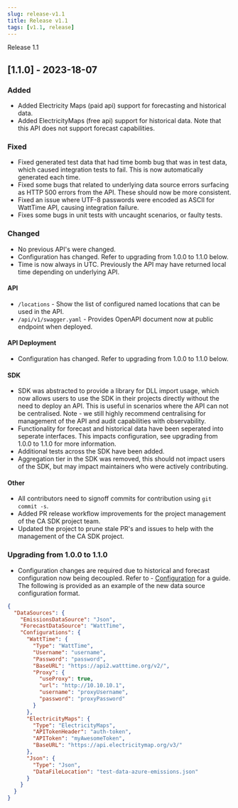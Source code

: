 ```yaml
---
slug: release-v1.1
title: Release v1.1
tags: [v1.1, release]
---
```


Release 1.1



## [1.1.0] - 2023-18-07

### Added 

- Added Electricity Maps (paid api) support for forecasting and historical data.  
- Added ElectricityMaps (free api) support for historical data.  Note that this API does not support forecast capabilities. 

### Fixed

- Fixed generated test data that had time bomb bug that was in test data, which caused integration tests to fail.  This is now automatically generated each time.
- Fixed some bugs that related to underlying data source errors surfacing as HTTP 500 errors from the API.  These should now be more consistent.
- Fixed an issue where UTF-8 passwords were encoded as ASCII for WattTime API, causing integration failure. 
- Fixes some bugs in unit tests with uncaught scenarios, or faulty tests.

### Changed

- No previous API's were changed.  
- Configuration has changed.  Refer to upgrading from 1.0.0 to 1.1.0 below.
- Time is now always in UTC.  Previously the API may have returned local time depending on underlying API.

#### API

- `/locations` - Show the list of configured named locations that can be used in the API.
- `/api/v1/swagger.yaml` - Provides OpenAPI document now at public endpoint when deployed.

#### API Deployment

- Configuration has changed.  Refer to upgrading from 1.0.0 to 1.1.0 below.

#### SDK 

- SDK was abstracted to provide a library for DLL import usage, which now allows users to use the SDK in their projects directly without the need to deploy an API.  This is useful in scenarios where the API can not be centralised.  Note - we still highly recommend centralising for management of the API and audit capabilities with observability.
- Functionality for forecast and historical data have been seperated into seperate interfaces.  This impacts configuration, see upgrading from 1.0.0 to 1.1.0 for more information.
- Additional tests across the SDK have been added.
- Aggregation tier in the SDK was removed, this should not impact users of the SDK, but may impact maintainers who were actively contributing.


#### Other

- All contributors need to signoff commits for contribution using `git commit -s`.
- Added PR release workflow improvements for the project management of the CA SDK project team.
- Updated the project to prune stale PR's and issues to help with the management of the CA SDK project.


### Upgrading from 1.0.0 to 1.1.0 

- Configuration changes are required due to historical and forecast configuration now being decoupled.  Refer to - [Configuration](../docs/tutorial-extras/configuration.md) for a guide. The following is provided as an example of the new data source configuration format.
```json
{
  "DataSources": {
    "EmissionsDataSource": "Json",
    "ForecastDataSource": "WattTime",
    "Configurations": {
      "WattTime": {
        "Type": "WattTime",
        "Username": "username",
        "Password": "password",
        "BaseURL": "https://api2.watttime.org/v2/",
        "Proxy": {
          "useProxy": true,
          "url": "http://10.10.10.1",
          "username": "proxyUsername",
          "password": "proxyPassword"
        }
      },
      "ElectricityMaps": {
        "Type": "ElectricityMaps",
        "APITokenHeader": "auth-token",
        "APIToken": "myAwesomeToken",
        "BaseURL": "https://api.electricitymap.org/v3/"
      },
      "Json": {
        "Type": "Json",
        "DataFileLocation": "test-data-azure-emissions.json"
      }
    }
  }
}
```

